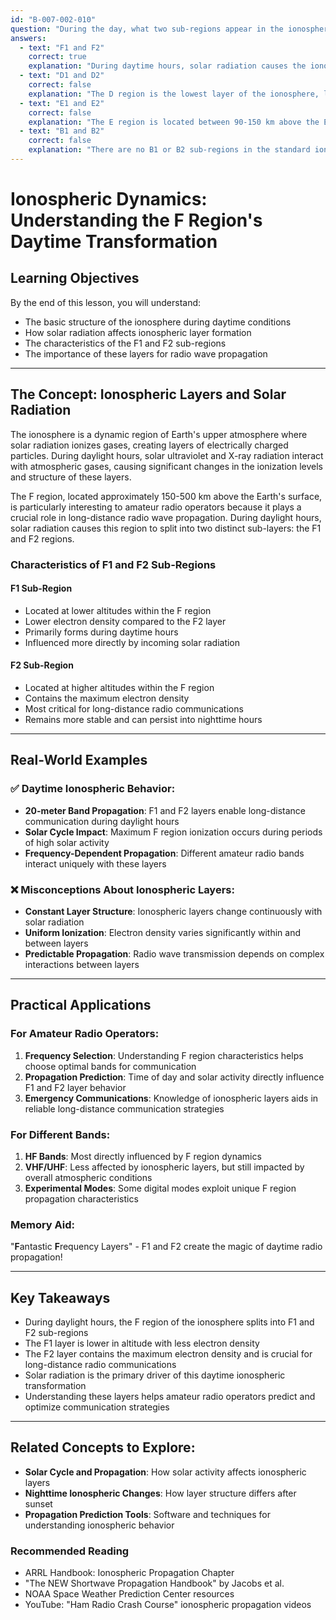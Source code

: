```yaml
---
id: "B-007-002-010"
question: "During the day, what two sub-regions appear in the ionosphere?"
answers:
  - text: "F1 and F2"
    correct: true
    explanation: "During daytime hours, solar radiation causes the ionospheric F region to split into two distinct sub-layers: the F1 and F2 regions. The F1 layer is lower in altitude and has lower ionization density, while the F2 layer is higher and contains the maximum electron density crucial for long-distance radio wave propagation. This daytime separation occurs due to different ionization rates and electron density characteristics caused by solar radiation."
  - text: "D1 and D2"
    correct: false
    explanation: "The D region is the lowest layer of the ionosphere, located approximately 60-90 km above the Earth's surface. It is primarily responsible for absorbing radio signals, especially at lower frequencies, and does not split into D1 and D2 sub-regions during the day. This answer misunderstands the layered structure of the ionosphere and the specific characteristics of the D region."
  - text: "E1 and E2"
    correct: false
    explanation: "The E region is located between 90-150 km above the Earth's surface and is known for supporting short-skip radio communications. However, unlike the F region, the E region does not naturally split into E1 and E2 sub-regions during daytime conditions. This answer incorrectly suggests a sub-division that does not exist in standard ionospheric layer descriptions."
  - text: "B1 and B2"
    correct: false
    explanation: "There are no B1 or B2 sub-regions in the standard ionospheric layer model. This answer appears to be completely fabricated and does not correspond to any known scientific description of the ionosphere's structure or behavior."
---
```


# Ionospheric Dynamics: Understanding the F Region's Daytime Transformation

## Learning Objectives
By the end of this lesson, you will understand:
- The basic structure of the ionosphere during daytime conditions
- How solar radiation affects ionospheric layer formation
- The characteristics of the F1 and F2 sub-regions
- The importance of these layers for radio wave propagation

---

## The Concept: Ionospheric Layers and Solar Radiation

The ionosphere is a dynamic region of Earth's upper atmosphere where solar radiation ionizes gases, creating layers of electrically charged particles. During daylight hours, solar ultraviolet and X-ray radiation interact with atmospheric gases, causing significant changes in the ionization levels and structure of these layers.

The F region, located approximately 150-500 km above the Earth's surface, is particularly interesting to amateur radio operators because it plays a crucial role in long-distance radio wave propagation. During daylight hours, solar radiation causes this region to split into two distinct sub-layers: the F1 and F2 regions.

### Characteristics of F1 and F2 Sub-Regions

#### F1 Sub-Region
- Located at lower altitudes within the F region
- Lower electron density compared to the F2 layer
- Primarily forms during daytime hours
- Influenced more directly by incoming solar radiation

#### F2 Sub-Region
- Located at higher altitudes within the F region
- Contains the maximum electron density
- Most critical for long-distance radio communications
- Remains more stable and can persist into nighttime hours

---

## Real-World Examples

### ✅ Daytime Ionospheric Behavior:
- **20-meter Band Propagation**: F1 and F2 layers enable long-distance communication during daylight hours
- **Solar Cycle Impact**: Maximum F region ionization occurs during periods of high solar activity
- **Frequency-Dependent Propagation**: Different amateur radio bands interact uniquely with these layers

### ❌ Misconceptions About Ionospheric Layers:
- **Constant Layer Structure**: Ionospheric layers change continuously with solar radiation
- **Uniform Ionization**: Electron density varies significantly within and between layers
- **Predictable Propagation**: Radio wave transmission depends on complex interactions between layers

---

## Practical Applications

### For Amateur Radio Operators:
1. **Frequency Selection**: Understanding F region characteristics helps choose optimal bands for communication
2. **Propagation Prediction**: Time of day and solar activity directly influence F1 and F2 layer behavior
3. **Emergency Communications**: Knowledge of ionospheric layers aids in reliable long-distance communication strategies

### For Different Bands:
1. **HF Bands**: Most directly influenced by F region dynamics
2. **VHF/UHF**: Less affected by ionospheric layers, but still impacted by overall atmospheric conditions
3. **Experimental Modes**: Some digital modes exploit unique F region propagation characteristics

### Memory Aid:
"**F**antastic **F**requency Layers" - F1 and F2 create the magic of daytime radio propagation!

---

## Key Takeaways

- During daylight hours, the F region of the ionosphere splits into F1 and F2 sub-regions
- The F1 layer is lower in altitude with less electron density
- The F2 layer contains the maximum electron density and is crucial for long-distance radio communications
- Solar radiation is the primary driver of this daytime ionospheric transformation
- Understanding these layers helps amateur radio operators predict and optimize communication strategies

---

## Related Concepts to Explore:
- **Solar Cycle and Propagation**: How solar activity affects ionospheric layers
- **Nighttime Ionospheric Changes**: How layer structure differs after sunset
- **Propagation Prediction Tools**: Software and techniques for understanding ionospheric behavior

### Recommended Reading

- ARRL Handbook: Ionospheric Propagation Chapter
- "The NEW Shortwave Propagation Handbook" by Jacobs et al.
- NOAA Space Weather Prediction Center resources
- YouTube: "Ham Radio Crash Course" ionospheric propagation videos